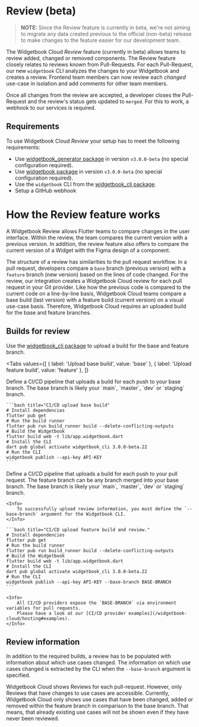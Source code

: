 # Review (beta)

> **NOTE:** Since the Review feature is currently in beta, we're not aiming to migrate any data created previous to the official (non-beta) release to make changes to the feature easier for our development team.

The Widgetbook Cloud _Review_ feature (currently in beta) allows teams to review added, changed or removed components.
The Review feature closely relates to reviews known from Pull-Requests.
For each Pull-Request, our new `widgetbook` CLI analyzes the changes to your Widgetbook and creates a review.
Frontend team members can now review each _changed_ use-case in isolation and add comments for other team members.

Once all changes from the review are accepted, a developer closes the Pull-Request and the review's status gets updated to `merged`.
For this to work, a webhook to our services is required.

## Requirements

To use Widgetbook Cloud _Review_ your setup has to meet the following requirements:

- Use [widgetbook_generator package](https://pub.dev/packages/widgetbook_generator) in version `v3.0.0-beta` (no special configuration required).
- Use [widgetbook package](https://pub.dev/packages/widgetbook) in version `v3.0.0-beta` (no special configuration required).
- Use the `widgetbook` CLI from the [widgetbook_cli package](https://pub.dev/packages/widgetbook_cli).
- Setup a GitHub webhook

# How the Review feature works

A Widgetbook Review allows Flutter teams to compare changes in the user interface.
Within the review, the team compares the current version with a previous version.
In addition, the review feature also offers to compare the current version of a Widget with the Figma design of a component.

The structure of a review has similarities to the pull request workflow.
In a pull request, developers compare a `base` branch (previous version) with a `feature` branch (new version) based on the lines of code changed.
For the review, our integration creates a Widgetbook Cloud review for each pull request in your Git provider.
Like how the previous code is compared to the current code on a line-by-line basis, Widgetbook Cloud teams compare a base build (last version) with a feature build (current version) on a visual use-case basis.
Therefore, Widgetbook Cloud requires an uploaded build for the base and feature branches.

## Builds for review

Use the [widgetbook_cli package](https://pub.dev/packages/widgetbook_cli) to upload a build for the base and feature branch.

<Tabs
  values={[
    { label: 'Upload base build', value: 'base' },
    { label: 'Upload feature build', value: 'feature' },
  ]}
>
  <TabItem value="base">
    Define a CI/CD pipeline that uploads a build for each push to your base branch.
    The base branch is likely your `main`, `master`, `dev` or `staging` branch.

    ```bash title="CI/CD upload base build"
    # Install dependencies
    flutter pub get
    # Run the build runner
    flutter pub run build_runner build --delete-conflicting-outputs
    # Build the Widgetbook
    flutter build web -t lib/app.widgetbook.dart
    # Install the CLI
    dart pub global activate widgetbook_cli 3.0.0-beta.22
    # Run the CLI
    widgetbook publish --api-key API-KEY
    ```

  </TabItem>
  <TabItem value="feature">
    Define a CI/CD pipeline that uploads a build for each push to your pull request.
    The feature branch can be any branch merged into your base branch.
    The base branch is likely your `main`, `master`, `dev` or `staging` branch.

    <Info>
        To successfully upload review information, you must define the `--base-branch` argument for the Widgetbook CLI.
    </Info>

    ```bash title="CI/CD upload feature build and review."
    # Install dependencies
    flutter pub get
    # Run the build runner
    flutter pub run build_runner build --delete-conflicting-outputs
    # Build the Widgetbook
    flutter build web -t lib/app.widgetbook.dart
    # Install the CLI
    dart pub global activate widgetbook_cli 3.0.0-beta.22
    # Run the CLI
    widgetbook publish --api-key API-KEY --base-branch BASE-BRANCH
    ```

    <Info>
        All CI/CD providers expose the `BASE-BRANCH` via environment variables for pull requests.
        Please have a look at our [CI/CD provider examples](/widgetbook-cloud/hosting#examples).
    </Info>

  </TabItem>
</Tabs>

## Review information

In addition to the required builds, a review has to be populated with information about which use cases changed.
The information on which use cases changed is extracted by the CLI when the `--base-branch` argument is specified.

<Info>
  Widgetbook Cloud shows Reviews for each pull-request. However, only Reviews that have changes to
  use cases are accessible.
</Info>

<Warning>
  Currently, Widgetbook Cloud only shows use cases that have been changed, added or removed within
  the feature branch in comparison to the base branch. That means, that already existing use cases
  will not be shown even if they have never been reviewed.
</Warning>


